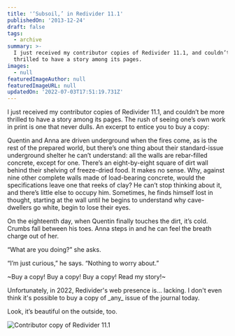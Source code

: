 ```yaml
---
title: '‘Subsoil,’ in Redivider 11.1'
publishedOn: '2013-12-24'
draft: false
tags:
  - archive
summary: >-
  I just received my contributor copies of Redivider 11.1, and couldn’t be more
  thrilled to have a story among its pages.
images:
  - null
featuredImageAuthor: null
featuredImageURL: null
updatedOn: '2022-07-03T17:51:19.731Z'
---
```


I just received my contributor copies of Redivider 11.1, and couldn’t be more thrilled to have a story among its pages.
The rush of seeing one’s own work in print is one that never dulls. An excerpt to entice you to buy a copy:

<StoryQuote>
Quentin and Anna are driven underground when the fires come, as is the rest of the prepared world, but there’s one thing about their standard-issue underground shelter he can’t understand: all the walls are rebar-filled concrete, except for one. There’s an eight-by-eight square of dirt wall behind their shelving of freeze-dried food. It makes no sense. Why, against nine other complete walls made of load-bearing concrete, would the specifications leave one that reeks of clay? He can’t stop thinking about it, and there’s little else to occupy him. Sometimes, he finds himself lost in thought, starting at the wall until he begins to understand why cave-dwellers go white, begin to lose their eyes.

On the eighteenth day, when Quentin finally touches the dirt, it’s cold. Crumbs fall between his toes. Anna steps in and he can feel the breath charge out of her.

“What are you doing?” she asks.

“I’m just curious,” he says. “Nothing to worry about.”
</StoryQuote>

~Buy a copy! Buy a copy! Buy a copy! Read my story!~

<Aside>Unfortunately, in 2022, Redivider's web presence is... lacking. I don't even think it's possible to buy a copy of _any_ issue of the journal today.</Aside>

Look, it’s beautiful on the outside, too.

![Contributor copy of Redivider 11.1](/static/images/articles/subsoil-in-redivider-11-1/redivider.jpg)
